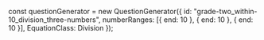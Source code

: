 
const questionGenerator = new QuestionGenerator({
	id: "grade-two_within-10_division_three-numbers",
    numberRanges: [{ end: 10 }, { end: 10 }, { end: 10 }],
	EquationClass: Division
});

<Meta title={questionGenerator.getName()} parameters={defaultDocParams()} />

<Title>{questionGenerator.getTitle()}</Title>

<Canvas className="custom-docs-story">
	<QuizContainer questionGenerator={questionGenerator} />
</Canvas>
